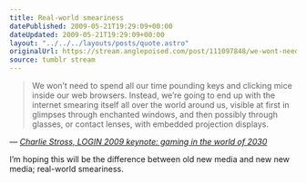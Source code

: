 ```yaml
---
title: Real-world smeariness
datePublished: 2009-05-21T19:29:09+00:00
dateUpdated: 2009-05-21T19:29:09+00:00
layout: "../../../layouts/posts/quote.astro"
originalUrl: https://stream.anglepoised.com/post/111097848/we-wont-need-to-spend-all-our-time-pounding-keys
source: tumblr stream
---
```


> We won&rsquo;t need to spend all our time pounding keys and clicking mice inside our web browsers. Instead, we&rsquo;re going to end up with the internet smearing itself all over the world around us, visible at first in glimpses through enchanted windows, and then possibly through glasses, or contact lenses, with embedded projection displays.

— <cite>[Charlie Stross, _LOGIN 2009 keynote: gaming in the world of 2030_](http://www.antipope.org/charlie/blog-static/2009/05/login_2009_keynote_gaming_in_t.html)</cite>

I&rsquo;m hoping this will be the difference between old new media and new new media; real-world smeariness.
